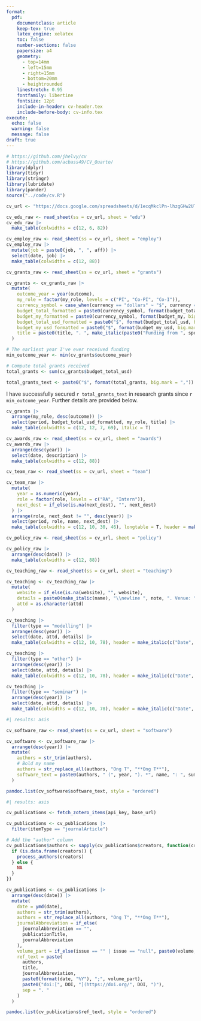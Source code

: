 ```yaml
---
format:
  pdf:
    documentclass: article
    keep-tex: true
    latex_engine: xelatex
    toc: false
    number-sections: false
    papersize: a4
    geometry:
      - top=14mm
      - left=15mm
      - right=15mm
      - bottom=20mm
      - heightrounded
    linestretch: 0.95
    fontfamily: libertine
    fontsize: 12pt
    include-in-header: cv-header.tex
    include-before-body: cv-info.tex
execute:
  echo: false
  warning: false
  message: false
draft: true
---
```


```r
# https://github.com/jhelvy/cv
# https://github.com/acbass49/CV_Quarto/
library(dplyr)
library(tidyr)
library(stringr)
library(lubridate)
library(pander)
source("../code/cv.R")

cv_url <- "https://docs.google.com/spreadsheets/d/1ecqMkclPn-lhzgGHw2UTueiKkjTxuoAvJjpFKs3Jtm4/edit?usp=sharing"
```


\begin{large}{\bf EDUCATION}
  \vspace{3pt}
  \hrule
\end{large}

```r
cv_edu_raw <- read_sheet(ss = cv_url, sheet = "edu")
cv_edu_raw |>
  make_table(colwidths = c(12, 6, 82))
```

\begin{large}{\bf EMPLOYMENT HISTORY}
  \vspace{3pt}
  \hrule
\end{large}

```r
cv_employ_raw <- read_sheet(ss = cv_url, sheet = "employ")
cv_employ_raw |>
  mutate(job = paste0(job, ", ", aff)) |> 
  select(date, job) |> 
  make_table(colwidths = c(12, 88))
```

\begin{large}{\bf GRANTS}
  \vspace{3pt}
  \hrule
\end{large}

```r
cv_grants_raw <- read_sheet(ss = cv_url, sheet = "grants")

cv_grants <- cv_grants_raw |>
  mutate(
    outcome_year = year(outcome),
    my_role = factor(my_role, levels = c("PI", "Co-PI", "Co-I")),
    currency_symbol = case_when(currency == "dollars" ~ "$", currency == "pounds" ~ "\u00A3"),
    budget_total_formatted = paste0(currency_symbol, format(budget_total, big.mark = ",")),
    budget_my_formatted = paste0(currency_symbol, format(budget_my, big.mark = ",")),
    budget_total_usd_formatted = paste0("$", format(budget_total_usd, big.mark = ",", trim = T)),
    budget_my_usd_formatted = paste0("$", format(budget_my_usd, big.mark = ",", trim = T)),
    title = paste0(title, ". ", make_italic(paste0("Funding from ", sponsor)), ".")
  )

# The earliest year I've ever received funding
min_outcome_year <- min(cv_grants$outcome_year)

# Compute total grants received
total_grants <- sum(cv_grants$budget_total_usd)

total_grants_text <- paste0("$", format(total_grants, big.mark = ","))
```

I have successfully secured `r total_grants_text` in research grants since `r min_outcome_year`. Further details are provided below.

```r
cv_grants |>
  arrange(my_role, desc(outcome)) |>
  select(period, budget_total_usd_formatted, my_role, title) |>
  make_table(colwidths = c(12, 12, 7, 69), italic = T)
```

\begin{large}{\bf AWARDS}
  \vspace{3pt}
  \hrule
\end{large}

```r
cv_awards_raw <- read_sheet(ss = cv_url, sheet = "awards")
cv_awards_raw |>
  arrange(desc(year)) |> 
  select(date, description) |> 
  make_table(colwidths = c(12, 88))
```

\begin{large}{\bf RESEARCH TEAM}
  \vspace{3pt}
  \hrule
\end{large}

```r
cv_team_raw <- read_sheet(ss = cv_url, sheet = "team")

cv_team_raw |> 
  mutate(
    year = as.numeric(year),
    role = factor(role, levels = c("RA", "Intern")),
    next_dest = if_else(is.na(next_dest), "", next_dest)
  ) |> 
  arrange(role, next_dest != "", desc(year)) |> 
  select(period, role, name, next_dest) |> 
  make_table(colwidths = c(12, 10, 30, 46), longtable = T, header = make_italic(c("Tenure", "Role", "Name", "Next destination")), italic = T)
```
\begin{large}{\bf POLICY ENGAGEMENT}
  \vspace{3pt}
  \hrule
\end{large}

```r
cv_policy_raw <- read_sheet(ss = cv_url, sheet = "policy")

cv_policy_raw |> 
  arrange(desc(date)) |> 
  make_table(colwidths = c(12, 88))
```

\begin{large}{\bf TEACHING}
  \vspace{3pt}
  \hrule
\end{large}

```r
cv_teaching_raw <- read_sheet(ss = cv_url, sheet = "teaching")

cv_teaching <- cv_teaching_raw |> 
  mutate(
    website = if_else(is.na(website), "", website),
    details = paste0(make_italic(name), "\\newline ", note, ". Venue: ", venue, ". ", make_url(website)),
    attd = as.character(attd)
  )
```

\textbf{Modelling}

```r
cv_teaching |> 
  filter(type == "modelling") |> 
  arrange(desc(year)) |> 
  select(date, attd, details) |> 
  make_table(colwidths = c(12, 10, 78), header = make_italic(c("Date", "Attendees", "")), italic = T, newline = T, url = T)
```

\textbf{Others}

```r
cv_teaching |> 
  filter(type == "other") |> 
  arrange(desc(year)) |> 
  select(date, attd, details) |> 
  make_table(colwidths = c(12, 10, 78), header = make_italic(c("Date", "Attendees", "")), italic = T, newline = T, url = T)
```

\textbf{Seminars}

```r
cv_teaching |> 
  filter(type == "seminar") |> 
  arrange(desc(year)) |> 
  select(date, attd, details) |> 
  make_table(colwidths = c(12, 10, 78), header = make_italic(c("Date", "Attendees", "")), italic = T, newline = T, url = T)
```

\begin{large}{\bf SOFTWARE}
  \vspace{3pt}
  \hrule
\end{large}

```r
#| results: asis

cv_software_raw <- read_sheet(ss = cv_url, sheet = "software")

cv_software <- cv_software_raw |> 
  arrange(desc(year)) |> 
  mutate(
    authors = str_trim(authors),
    # Bold my name
    authors = str_replace_all(authors, "Ong T", "**Ong T**"),
    software_text = paste0(authors, " (", year, "). *", name, ": ", summary, "*. [", url_github, "](", url_github, ").")
  )

pandoc.list(cv_software$software_text, style = "ordered")
```

\begin{large}{\bf PUBLICATIONS}
  \vspace{3pt}
  \hrule
\end{large}

```r
#| results: asis

cv_publications <- fetch_zotero_items(api_key, base_url)

cv_publications <- cv_publications |> 
  filter(itemType == "journalArticle")

# Add the "author" column
cv_publications$authors <- sapply(cv_publications$creators, function(creators) {
  if (is.data.frame(creators)) {
    process_authors(creators)
  } else {
    NA
  }
})

cv_publications <- cv_publications |>
  arrange(desc(date)) |>
  mutate(
    date = ymd(date),
    authors = str_trim(authors),
    authors = str_replace_all(authors, "Ong T", "**Ong T**"),
    journalAbbreviation = if_else(
      journalAbbreviation == "",
      publicationTitle,
      journalAbbreviation
    ),
    volume_part = if_else(issue == "" | issue == "null", paste0(volume, ": ", pages), paste0(volume, "(", issue, "):", pages)),
    ref_text = paste(
      authors,
      title,
      journalAbbreviation,
      paste0(format(date, "%Y"), ";", volume_part),
      paste0("doi:[", DOI, "](https://doi.org/", DOI, ")"),
      sep = ". "
    )
  )

pandoc.list(cv_publications$ref_text, style = "ordered")
```

